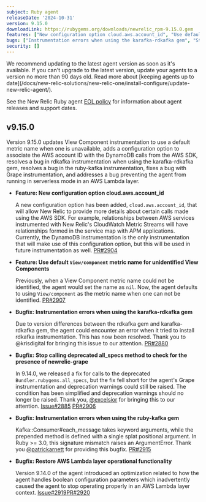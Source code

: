 ```yaml
---
subject: Ruby agent
releaseDate: '2024-10-31'
version: 9.15.0
downloadLink: https://rubygems.org/downloads/newrelic_rpm-9.15.0.gem
features: ["New configuration option cloud.aws.account_id", "Use default `View/component` metric name for unidentified View Components"]
bugs: ["Instrumentation errors when using the karafka-rdkafka gem", "Stop calling deprecated all_specs method to check for the presence of newrelic-grape", "Instrumentation errors when using the ruby-kafka gem", "Restore AWS Lambda layer operational functionality"]
security: []
---
```


<Callout variant="important">
  We recommend updating to the latest agent version as soon as it's available. If you can't upgrade to the latest version, update your agents to a version no more than 90 days old. Read more about [keeping agents up to date](/docs/new-relic-solutions/new-relic-one/install-configure/update-new-relic-agent/).

  See the New Relic Ruby agent [EOL policy](https://docs.newrelic.com/docs/apm/agents/ruby-agent/getting-started/ruby-agent-eol-policy/) for information about agent releases and support dates.
</Callout>

## v9.15.0

Version 9.15.0 updates View Component instrumentation to use a default metric name when one is unavailable, adds a configuration option to associate the AWS account ID with the DynamoDB calls from the AWS SDK, resolves a bug in rdkafka instrumentation when using the karafka-rdkafka gem, resolves a bug in the ruby-kafka instrumentation, fixes a bug with Grape instrumentation, and addresses a bug preventing the agent from running in serverless mode in an AWS Lambda layer.
  
- **Feature: New configuration option cloud.aws.account_id**

  A new configuration option has been added, `cloud.aws.account_id`, that will allow New Relic to provide more details about certain calls made using the AWS SDK. For example, relationships between AWS services instrumented with New Relic's CloudWatch Metric Streams will have relationships formed in the service map with APM applications. Currently, the DynamoDB instrumentation is the only instrumentation that will make use of this configuration option, but this will be used in future instrumentation as well. [PR#2904](https://github.com/newrelic/newrelic-ruby-agent/pull/2904)

- **Feature: Use default `View/component` metric name for unidentified View Components**

  Previously, when a View Component metric name could not be identified, the agent would set the name as `nil`. Now, the agent defaults to using `View/component` as the metric name when one can not be identified. [PR#2907](https://github.com/newrelic/newrelic-ruby-agent/pull/2907)

- **Bugfix: Instrumentation errors when using the karafka-rdkafka gem**

  Due to version differences between the rdkafka gem and karafka-rdkafka gem, the agent could encounter an error when it tried to install rdkafka instrumentation. This has now been resolved. Thank you to @krisdigital for bringing this issue to our attention. [PR#2880](https://github.com/newrelic/newrelic-ruby-agent/pull/2880)

- **Bugfix: Stop calling deprecated all_specs method to check for the presence of newrelic-grape**

  In 9.14.0, we released a fix for calls to the deprecated `Bundler.rubygems.all_specs`, but the fix fell short for the agent's Grape instrumentation and deprecation warnings could still be raised. The condition has been simplified and deprecation warnings should no longer be raised. Thank you, [@excelsior](https://github.com/excelsior) for bringing this to our attention. [Issue#2885](https://github.com/newrelic/newrelic-ruby-agent/issues/2885) [PR#2906](https://github.com/newrelic/newrelic-ruby-agent/pull/2906)

- **Bugfix: Instrumentation errors when using the ruby-kafka gem**

  Kafka::Consumer#each_message takes keyword arguments, while the prepended method is defined with a single splat positional argument. In Ruby >= 3.0, this signature mismatch raises an ArgumentError. Thank you [@patrickarnett](https://github.com/patrickarnett) for providing this bugfix. [PR#2915](https://github.com/newrelic/newrelic-ruby-agent/pull/2915)

- **Bugfix: Restore AWS Lambda layer operational functionality**

  Version 9.14.0 of the agent introduced an optimization related to how the agent handles boolean configuration parameters which inadvertently caused the agent to stop operating properly in an AWS Lambda layer context. [Issue#2919](https://github.com/newrelic/newrelic-ruby-agent/issues/2919)[PR#2920](https://github.com/newrelic/newrelic-ruby-agent/pull/2920)


